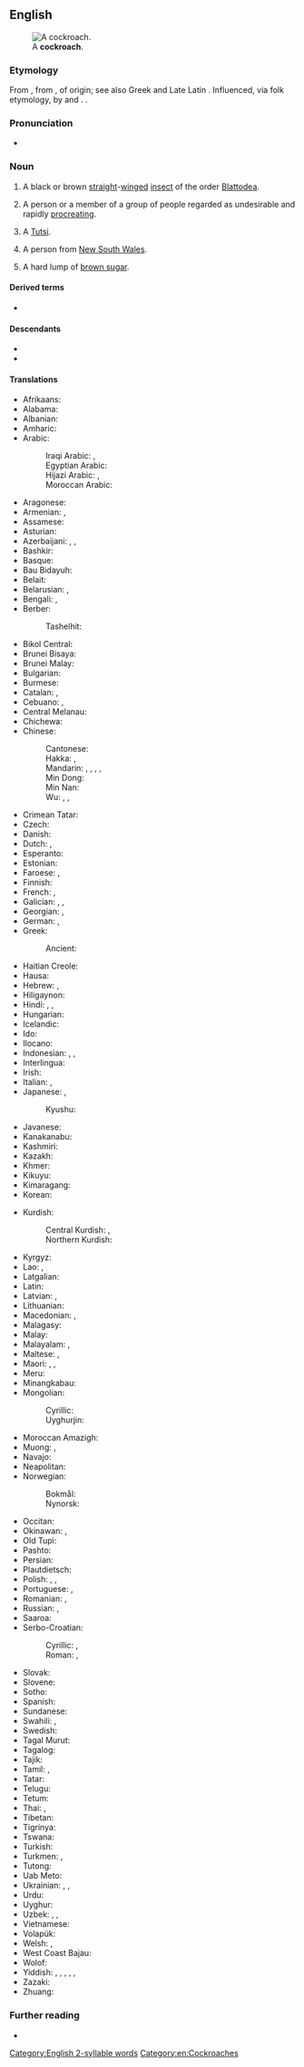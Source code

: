 ==English==
[[Image:Cockroachcloseup.jpg|thumb|A '''cockroach'''.]]

===Etymology===
From {{der|en|es|cucaracha||woodlouse}}, from {{m|es|cuca||butterfly caterpillars}}, of {{onomatopoeic|en|nocap=1}} origin; see also Greek {{m|grc|κόκκυξ}} and Late Latin {{m|la|cucus}}. Influenced, via folk etymology, by {{m|en|cock}} and {{m|en|roach}}. {{doublet|en|cucaracha}}.

===Pronunciation===
* {{audio|en|en-us-cockroach.ogg|Audio (US)}}

===Noun===
{{en-noun}}

# A black or brown [[straight]]-[[winged]] [[insect]] of the order [[Blattodea]].
#: {{syn|en|roach|q1=US}}
# {{lb|en|slang|offensive}} A person or a member of a group of people regarded as undesirable and rapidly [[procreate|procreating]].
# {{lb|en|offensive|slang|ethnic slur|Rwanda}} A [[Tutsi]].
# {{lb|en|AU|slang|derogatory|jocular}} A person from [[w:New South Wales|New South Wales]].
# {{lb|en|AU|slang|obsolete}} A hard lump of [[brown sugar]].

====Derived terms====
* {{l|en|roach}}

====Descendants====
* {{desc|bi|kakros}}
* {{desc|tpi|kokoros}}

====Translations====
{{trans-top|type of insect}}
* Afrikaans: {{t|af|kakkerlak}}
* Alabama: {{t|akz|iskanpatha}}
* Albanian: {{t+|sq|kacabu}}
* Amharic: {{t|am|በረሮ}}
* Arabic: {{t|ar|صُرْصُور|m}}
*: Iraqi Arabic: {{t|acm|صرصر|m|tr=ṣurṣur}}, {{t|acm|بنت وردان|m|tr=bent wurdān}}
*: Egyptian Arabic: {{t|arz|صرصار|m|tr=ṣurṣār}}
*: Hijazi Arabic: {{t|acw|صرصار|m|tr=ṣurṣār}}, {{t|acw|صرصور|m|tr=ṣarṣūr}}
*: Moroccan Arabic: {{t|ary|سراق الزيت|tr=sarrāq ez-zīt}}
* Aragonese: {{t|an|cucaracho|m}}
* Armenian: {{t+|hy|ուտիճ}}, {{t+|hy|խավարասեր|sc=Armn}}
* Assamese: {{t|as|পঁইতাচোৰা}}
* Asturian: {{t|ast|cucaracha|f}}
* Azerbaijani: {{t|az|tarakan}}, {{t|az|mətbəxböcəyi}}, {{t|az|mətbəxqurdu}}
* Bashkir: {{t|ba|тараҡан}}
* Basque: {{t|eu|labezomorro}}
* Bau Bidayuh: {{t|sne|ribabie}}
* Belait: {{t|beg|katibung}}
* Belarusian: {{t|be|тарака́н|m}}, {{t|be|пруса́к|m}}
* Bengali: {{t|bn|তেলাপোকা}}, {{t|bn|আরশুলা}}
* Berber:
*: Tashelhit: {{t|shi|ibnḍr|m}}
* Bikol Central: {{t+|bcl|ipis}}
* Brunei Bisaya: {{t|bsb|lipos}}
* Brunei Malay: {{t|kxd|lipas}}
* Bulgarian: {{t+|bg|хлеба́рка|f}}
* Burmese: {{t+|my|ပိုးဟပ်}}
* Catalan: {{t+|ca|escarabat|m}}, {{t+|ca|panerola|f}}
* Cebuano: {{t|ceb|ipos}}, {{t|ceb|uk-ok}}
* Central Melanau: {{t|mel|belipeh}}
* Chichewa: {{t|ny|mphemvu}}
* Chinese:
*: Cantonese: {{t|yue|曱甴|tr=gaat6 zaat6-2}}
*: Hakka: {{t|hak|黃蚻}}, {{t|hak|黄蚻|tr=vòng-chha̍t}}
*: Mandarin: {{t+|cmn|蟑螂|tr=zhāngláng}}, {{t+|cmn|蜚蠊|tr=fěilián}}, {{t|cmn|偷油婆|tr=tōuyóupó}} {{q|dialectal}}, {{t+|cmn|小強}}, {{t+|cmn|小强|tr=xiǎoqiáng}} {{qualifier|colloquial}}
*: Min Dong: {{t|cdo|虼蚻|tr=gâ-săk / gáh-săk}}
*: Min Nan: {{t+|nan|虼蚻|tr=ka-choa̍h}}
*: Wu: {{t|wuu|蟑螂|tr=tsaan laan}}, {{t|wuu|小強}}, {{t|wuu|小强|tr=xiau jjian}}
* Crimean Tatar: {{t|crh|qoñuz}}
* Czech: {{t+|cs|šváb|m}}
* Danish: {{t+|da|kakerlak|c}}
* Dutch: {{t+|nl|kakkerlak|f}}, {{t|nl|sissende kakkerlak|f}}
* Esperanto: {{t|eo|blato}}
* Estonian: {{t|et|prussakas}}
* Faroese: {{t|fo|grótlús|f}}, {{qualifier|colloquial}} {{t|fo|kakkulakkur|m}}
* Finnish: {{t+|fi|torakka}}
* French: {{t+|fr|cafard|m}}, {{t+|fr|blatte|f}}
* Galician: {{t+|gl|carroucha|f}}, {{t+|gl|cascuda|f}}, {{t|gl|cascudo|m}}
* Georgian: {{t|ka|აბანოს ჭია|sc=Geor}}, {{t+|ka|ტარაკანი|sc=Geor}}
* German: {{t+|de|Schabe|f}}, {{t+|de|Kakerlake|f}}
* Greek: {{t+|el|κατσαρίδα|f}}
*: Ancient: {{t|grc|σίλφη|f}}
* Haitian Creole: {{t|ht|blat}}
* Hausa: {{t|ha|kyankyaso|m|alt=kyànkyasṑ}}
* Hebrew: {{t|he|ג׳וּק|m|tr=juk}}, {{t+|he|תִּיקָן|m|tr=tikan}}
* Hiligaynon: {{t|hil|tanga}}
* Hindi: {{t|hi|तिलचट्टा|m}}, {{t+|hi|तिलचटा|m}}, {{t+|hi|चपड़ा|m}}
* Hungarian: {{t+|hu|csótány}}
* Icelandic: {{t+|is|kakkalakki|m}}
* Ido: {{t+|io|blato}}
* Ilocano: {{t|ilo|ipes}}
* Indonesian: {{t+|id|kecoak}}, {{t|id|kacoa}}, {{t|id|kecoa}}
* Interlingua: {{t|ia|blatta}}
* Irish: {{t|ga|blatóg|f}}
* Italian: {{t+|it|blatta|f}}, {{t+|it|scarafaggio|m}}
* Japanese: {{t+|ja|ゴキブリ|tr=gokiburi}}, {{t+|ja|蜚蠊|tr=ゴキブリ, gokiburi}}
*: Kyushu: {{t|ja|アマメ|tr=amame}}
* Javanese: {{t|jv|coro}}
* Kanakanabu: {{t|xnb|'atatavaang}}
* Kashmiri: {{t|ks|ؤٹِل|tr=vạṭil}}
* Kazakh: {{t|kk|тарақан|sc=Cyrl}}
* Khmer: {{t+|km|កន្លាត}}
* Kikuyu: {{t|ki|nyeje}}
* Kimaragang: {{t|kqr|lipos}}
* Korean: {{t+|ko|바퀴벌레}}
{{trans-mid}}
* Kurdish:
*: Central Kurdish: {{t|ckb|سیسرک}}, {{t+|ckb|سیسارک}}
*: Northern Kurdish: {{t|kmr|sisirk}}
* Kyrgyz: {{t+|ky|таракан}}
* Lao: {{t|lo|ສາບ}}, {{t|lo|ແມງສາບ}}
* Latgalian: {{t|ltg|brusaks|m}}
* Latin: {{t+|la|blatta|f}}
* Latvian: {{t|lv|prusaks}}, {{t|lv|tarakāns|m}}
* Lithuanian: {{t|lt|tarakonas|m}}
* Macedonian: {{t|mk|лебарка|f}}, {{t|mk|бубашваба|f}} {{q|non-standard}}
* Malagasy: {{t+|mg|kalabe}}
* Malay: {{t+|ms|lipas}}
* Malayalam: {{t+|ml|പാറ്റ|sc=Mlym}}, {{t|ml|പാററ|sc=Mlym}}
* Maltese: {{t|mt|wirdien|m}}, {{t|mt|kokroċ|m}}
* Maori: {{t|mi|kēkerengū}}, {{t|mi|kokoroihe}}, {{t|mi|papata}}
* Meru: {{t|mer|njenje}}
* Minangkabau: {{t+|min|lipeh}}
* Mongolian:
*: Cyrillic: {{t+|mn|жоом}}
*: Uyghurjin: {{t|mn|ᠵᠣᠣᠮ᠎ᠠ}}
* Moroccan Amazigh: {{t|zgh|ⴰⴱⴰⵏⴹⵕⵉⵡ|tr=}}
* Muong: {{t|mtq|chản}}, {{t|mtq|chản chản}}
* Navajo: {{t|nv|chʼoshtsoh}}
* Neapolitan: {{t|nap|scarrafóne}}
* Norwegian:
*: Bokmål: {{t|nb|kakerlakk|m}}
*: Nynorsk: {{t|nn|kakerlakk|m}}
* Occitan: {{t+|oc|barbaròt|m}}
* Okinawan: {{t|ryu|ひーらー|tr=hīrā}}, {{t|ryu|唐びーらー|tr=とーびーらー, tōbīrā}}
* Old Tupi: {{t|tpw|arabé}}
* Pashto: {{t|ps|ګړندۍ|f|tr=gaṛandǝ́y}}
* Persian: {{t+|fa|سوسک|tr=susk}}
* Plautdietsch: {{t|pdt|Schaub|f}}
* Polish: {{t+|pl|karaluch|m-an}}, {{t+|pl|karakan|m}} {{qualifier|colloquial}}, {{t+|pl|karaczan|m}}
* Portuguese: {{t+|pt|barata|f}}, {{t+|pt|carocha|f}}
* Romanian: {{t+|ro|gândac|m}}, {{t+|ro|libarcă|f}}
* Russian: {{t+|ru|тарака́н|m}}, {{t+|ru|пруса́к|m}}
* Saaroa: {{t|sxr|'atatavangʉ}}
* Serbo-Croatian:
*: Cyrillic: {{t|sh|бубашва́ба|f}}, {{t|sh|жо̏ха̄р|m}} {{qualifier|Croatia}}
*: Roman: {{t+|sh|bubašvába|f}}, {{t+|sh|žȍhār|m}} {{qualifier|Croatia}}
* Slovak: {{t+|sk|šváb|m}}
* Slovene: {{t+|sl|ščurek|m}}
* Sotho: {{t|st|lephela}}
* Spanish: {{t+|es|cucaracha|f}}
* Sundanese: {{t|su|ᮎᮥᮎᮥᮍᮥᮊ᮪}}
* Swahili: {{t+|sw|mende|c9|c10}}, {{t+|sw|kombamwiko}}
* Swedish: {{t+|sv|kackerlacka|c}}
* Tagal Murut: {{t|mvv|lipos}}
* Tagalog: {{t|tl|ipis}}
* Tajik: {{t+|tg|нонхӯрак}}
* Tamil: {{t+|ta|கக்கலாத்து|sc=Taml}}, {{t|ta|கரப்பான் பூச்சி|sc=Taml}}
* Tatar: {{t|tt|таракан}}
* Telugu: {{t+|te|బొద్దింక}}
* Tetum: {{t|tet|barata}}
* Thai: {{t+|th|แมลงสาบ}}, {{t+|th|สาบ}}
* Tibetan: {{t|bo|ཤོམ་འབུ}}
* Tigrinya: {{t|ti|ድዱዕ}}
* Tswana: {{t|tn|lefele}}
* Turkish: {{t+|tr|hamam böceği}}
* Turkmen: {{t|tk|saçakçy}}, {{t|tk|tarakan}}
* Tutong: {{t|ttg|lipos}}
* Uab Meto: {{t|aoz|iki}}
* Ukrainian: {{t|uk|тарга́н|m}}, {{t|uk|тарака́н|m}}, {{t|uk|пруса́к|m}}
* Urdu: {{t|ur|تل چٹا|m|tr=til caṭṭā}}
* Uyghur: {{t|ug|مايقۇرت}}
* Uzbek: {{t+|uz|suvarak}}, {{t+|uz|tezgizak}}, {{t+|uz|tarakan}}
* Vietnamese: {{t+|vi|gián}}
* Volapük: {{t|vo|skaraf}}
* Welsh: {{t|cy|chwilen ddu|f}}, {{t|cy|blac-pat|m}}
* West Coast Bajau: {{t|bdr|bobok}}
* Wolof: {{t|wo|mbóot|alt=mbóot mi}}
* Yiddish: {{t|yi|טאַראַקאַן|sc=Hebr}}, {{t|yi|רוס|m}}, {{t|yi|פּרוסאַק|m}}, {{t|yi|קנײַפּער|m}}, {{t|yi|פֿראַנצויז|m}}, {{t|yi|שוואַב|m}}
* Zazaki: {{t|zza|nankewerık}}
* Zhuang: {{t|za|sap}}
{{trans-bottom}}

===Further reading===
* {{pedia}}

[[Category:English 2-syllable words]]
[[Category:en:Cockroaches]]